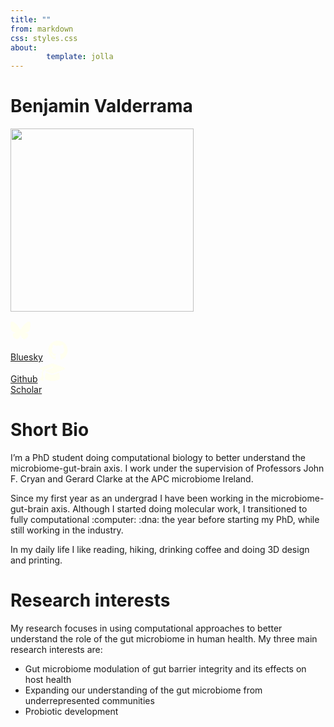 ```yaml
---
title: ""
from: markdown
css: styles.css
about:
        template: jolla
---
```


# Benjamin Valderrama

![](figs/me.png){fig-align="center" width="293"}

::: {.btn-group role="group" aria-label="Social Links"}
[<svg xmlns="http://www.w3.org/2000/svg" height="32" width="32" viewBox="0 0 512 512"><!--!Font Awesome Free 6.7.2 by @fontawesome - https://fontawesome.com License - https://fontawesome.com/license/free Copyright 2025 Fonticons, Inc.--><path fill="#FFFFF0" d="M111.8 62.2C170.2 105.9 233 194.7 256 242.4c23-47.6 85.8-136.4 144.2-180.2c42.1-31.6 110.3-56 110.3 21.8c0 15.5-8.9 130.5-14.1 149.2C478.2 298 412 314.6 353.1 304.5c102.9 17.5 129.1 75.5 72.5 133.5c-107.4 110.2-154.3-27.6-166.3-62.9l0 0c-1.7-4.9-2.6-7.8-3.3-7.8s-1.6 3-3.3 7.8l0 0c-12 35.3-59 173.1-166.3 62.9c-56.5-58-30.4-116 72.5-133.5C100 314.6 33.8 298 15.7 233.1C10.4 214.4 1.5 99.4 1.5 83.9c0-77.8 68.2-53.4 110.3-21.8z"/></svg><br>Bluesky](https://bsky.app/profile/bvalderrama.bsky.social){.btn .btn-dark .btn role="button" data-toggle="data" title="bluesky"} [<svg xmlns="http://www.w3.org/2000/svg" height="32" width="40" viewBox="0 0 496 512"><!--!Font Awesome Free 6.7.2 by @fontawesome - https://fontawesome.com License - https://fontawesome.com/license/free Copyright 2025 Fonticons, Inc.--><path fill="#FFFFF0" d="M165.9 397.4c0 2-2.3 3.6-5.2 3.6-3.3 .3-5.6-1.3-5.6-3.6 0-2 2.3-3.6 5.2-3.6 3-.3 5.6 1.3 5.6 3.6zm-31.1-4.5c-.7 2 1.3 4.3 4.3 4.9 2.6 1 5.6 0 6.2-2s-1.3-4.3-4.3-5.2c-2.6-.7-5.5 .3-6.2 2.3zm44.2-1.7c-2.9 .7-4.9 2.6-4.6 4.9 .3 2 2.9 3.3 5.9 2.6 2.9-.7 4.9-2.6 4.6-4.6-.3-1.9-3-3.2-5.9-2.9zM244.8 8C106.1 8 0 113.3 0 252c0 110.9 69.8 205.8 169.5 239.2 12.8 2.3 17.3-5.6 17.3-12.1 0-6.2-.3-40.4-.3-61.4 0 0-70 15-84.7-29.8 0 0-11.4-29.1-27.8-36.6 0 0-22.9-15.7 1.6-15.4 0 0 24.9 2 38.6 25.8 21.9 38.6 58.6 27.5 72.9 20.9 2.3-16 8.8-27.1 16-33.7-55.9-6.2-112.3-14.3-112.3-110.5 0-27.5 7.6-41.3 23.6-58.9-2.6-6.5-11.1-33.3 2.6-67.9 20.9-6.5 69 27 69 27 20-5.6 41.5-8.5 62.8-8.5s42.8 2.9 62.8 8.5c0 0 48.1-33.6 69-27 13.7 34.7 5.2 61.4 2.6 67.9 16 17.7 25.8 31.5 25.8 58.9 0 96.5-58.9 104.2-114.8 110.5 9.2 7.9 17 22.9 17 46.4 0 33.7-.3 75.4-.3 83.6 0 6.5 4.6 14.4 17.3 12.1C428.2 457.8 496 362.9 496 252 496 113.3 383.5 8 244.8 8zM97.2 352.9c-1.3 1-1 3.3 .7 5.2 1.6 1.6 3.9 2.3 5.2 1 1.3-1 1-3.3-.7-5.2-1.6-1.6-3.9-2.3-5.2-1zm-10.8-8.1c-.7 1.3 .3 2.9 2.3 3.9 1.6 1 3.6 .7 4.3-.7 .7-1.3-.3-2.9-2.3-3.9-2-.6-3.6-.3-4.3 .7zm32.4 35.6c-1.6 1.3-1 4.3 1.3 6.2 2.3 2.3 5.2 2.6 6.5 1 1.3-1.3 .7-4.3-1.3-6.2-2.2-2.3-5.2-2.6-6.5-1zm-11.4-14.7c-1.6 1-1.6 3.6 0 5.9 1.6 2.3 4.3 3.3 5.6 2.3 1.6-1.3 1.6-3.9 0-6.2-1.4-2.3-4-3.3-5.6-2z"/></svg><br>Github](https://github.com/Benjamin-Valderrama){.btn .btn-dark .btn role="button" data-toggle="data" title="github"} [<svg xmlns="http://www.w3.org/2000/svg" height="32" width="40" viewBox="0 0 640 512"><!--!Font Awesome Free 6.7.2 by @fontawesome - https://fontawesome.com License - https://fontawesome.com/license/free Copyright 2025 Fonticons, Inc.--><path fill="#FFFFF0" d="M320 32c-8.1 0-16.1 1.4-23.7 4.1L15.8 137.4C6.3 140.9 0 149.9 0 160s6.3 19.1 15.8 22.6l57.9 20.9C57.3 229.3 48 259.8 48 291.9l0 28.1c0 28.4-10.8 57.7-22.3 80.8c-6.5 13-13.9 25.8-22.5 37.6C0 442.7-.9 448.3 .9 453.4s6 8.9 11.2 10.2l64 16c4.2 1.1 8.7 .3 12.4-2s6.3-6.1 7.1-10.4c8.6-42.8 4.3-81.2-2.1-108.7C90.3 344.3 86 329.8 80 316.5l0-24.6c0-30.2 10.2-58.7 27.9-81.5c12.9-15.5 29.6-28 49.2-35.7l157-61.7c8.2-3.2 17.5 .8 20.7 9s-.8 17.5-9 20.7l-157 61.7c-12.4 4.9-23.3 12.4-32.2 21.6l159.6 57.6c7.6 2.7 15.6 4.1 23.7 4.1s16.1-1.4 23.7-4.1L624.2 182.6c9.5-3.4 15.8-12.5 15.8-22.6s-6.3-19.1-15.8-22.6L343.7 36.1C336.1 33.4 328.1 32 320 32zM128 408c0 35.3 86 72 192 72s192-36.7 192-72L496.7 262.6 354.5 314c-11.1 4-22.8 6-34.5 6s-23.5-2-34.5-6L143.3 262.6 128 408z"/></svg><br>Scholar](https://scholar.google.com/citations?hl=en&user=fteDslYAAAAJ&view_op=list_works&sortby=pubdate){.btn .btn-dark .btn role="button" data-toggle="data" title="scholar"}
:::

# Short Bio

I'm a PhD student doing computational biology to better understand the microbiome-gut-brain axis. I work under the supervision of Professors John F. Cryan and Gerard Clarke at the APC microbiome Ireland.

Since my first year as an undergrad I have been working in the microbiome-gut-brain axis. Although I started doing molecular work, I transitioned to fully computational :computer: :dna: the year before starting my PhD, while still working in the industry.

In my daily life I like reading, hiking, drinking coffee and doing 3D design and printing.

# Research interests

My research focuses in using computational approaches to better understand the role of the gut microbiome in human health. My three main research interests are:

-   Gut microbiome modulation of gut barrier integrity and its effects on host health
-   Expanding our understanding of the gut microbiome from underrepresented communities
-   Probiotic development
